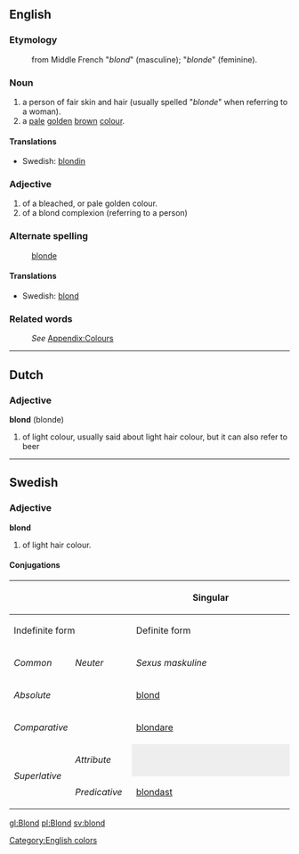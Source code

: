==English==

===Etymology===
: from Middle French "''blond''" (masculine); "''blonde''" (feminine).

=== Noun ===
#a person of fair skin and hair (usually spelled "''blonde''" when referring to a woman).
#a [[pale]] [[golden]] [[brown]] [[colour]].

==== Translations ====
*Swedish: [[blondin]] 

=== Adjective ===
#of a bleached, or pale golden colour.
#of a blond complexion (referring to a person)

===Alternate spelling===
:[[blonde]]

====Translations====
*Swedish: [[blond#Swedish|blond]]

===Related words===
:''See'' [[Wiktionary_Appendix:Colours|Appendix:Colours]]

----

==Dutch==

=== Adjective ===

'''blond''' (blonde)

# of light colour, usually said about light hair colour, but it can also refer to beer

----
== Swedish ==
=== Adjective ===
'''blond'''

# of light hair colour.

====Conjugations====
{| border=1 cellspacing=0 
|- bgcolor="#FFFFF0" align=center
! rowspan=3 colspan=2 |
! colspan=4 width=400 | Singular
! rowspan=3 width=100 | Plural
|- bgcolor="#FFFFF0" align=center
! colspan=2 width=200 | Indefinite form
! colspan=2 width=200 | Definite form
|- bgcolor="#FFFFF0" align=center
| width=100 | ''Common''
| width=100 | ''Neuter''
| width=100 | ''Sexus maskuline''
| width=100 | ''Other sexus''
|- align=center
| bgcolor="#FFFFF0" colspan=2 width=120 | ''Absolute''
| [[blond]]
| [[blont]]
| [[blonde]]
| [[blonda]]
| [[blonda]]
|- align=center
| bgcolor="#FFFFF0" colspan=2 | ''Comparative''
| colspan=7 | [[blondare]]
|- align=center
| bgcolor="#FFFFF0" rowspan=2 width=60 | ''Superlative''
| bgcolor="#FFFFF0" width=60 | ''Attribute''
| colspan=2 style="background:#eeeeee" |  
| [[blondaste]]
| [[blondaste]]
| [[blondaste]]
|- align=center 
| bgcolor="#FFFFF0" width=60 | ''Predicative''
| colspan=5 | [[blondast]]
|}

[[Category:English colors]]

[[gl:Blond]]
[[pl:Blond]]
[[sv:blond]]